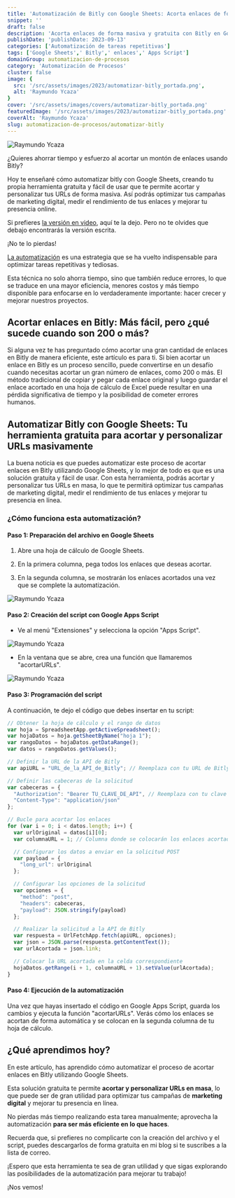 ```yaml
---
title: 'Automatización de Bitly con Google Sheets: Acorta enlaces de forma masiva y gratuita'
snippet: ''
draft: false 
description: 'Acorta enlaces de forma masiva y gratuita con Bitly en Google Sheets. Aprende cómo automatizar tus enlaces y simplificar tu trabajo.'
publishDate: 'publishDate: 2023-09-13'
categories: ['Automatización de tareas repetitivas']
tags: ['Google Sheets',' Bitly',' enlaces',' Apps Script']
domainGroup: automatizacion-de-procesos
category: 'Automatización de Procesos' 
cluster: false
image: {
  src: '/src/assets/images/2023/automatizar-bitly_portada.png',
  alt: 'Raymundo Ycaza'
}
cover: '/src/assets/images/covers/automatizar-bitly_portada.png'
featuredImage: '/src/assets/images/2023/automatizar-bitly_portada.png'
coverAlt: 'Raymundo Ycaza'
slug: automatizacion-de-procesos/automatizar-bitly
---
```



<Image src={Portada} alt="Raymundo Ycaza"/>

¿Quieres ahorrar tiempo y esfuerzo al acortar un montón de enlaces usando Bitly?

Hoy te enseñaré cómo automatizar bitly con Google Sheets, creando tu propia herramienta gratuita y fácil de usar que te permite acortar y personalizar tus URLs de forma masiva. Así podrás optimizar tus campañas de marketing digital, medir el rendimiento de tus enlaces y mejorar tu presencia online.

Si prefieres [la versión en video](https://www.youtube.com/watch?v=gmB1fDl8V6g), aquí te la dejo. Pero no te olvides que debajo encontrarás la versión escrita.

¡No te lo pierdas!

<YouTube
  class="rounded-2xl"
  id="techno"
  title="Raymundo Ycaza | Acortar enlaces Bitly masivamente"
  videoId="gmB1fDl8V6g"
/>

[La automatización](/automatizacion-de-procesos) es una estrategia que se ha vuelto indispensable para optimizar tareas repetitivas y tediosas.

Esta técnica no solo ahorra tiempo, sino que también reduce errores, lo que se traduce en una mayor eficiencia, menores costos y más tiempo disponible para enfocarse en lo verdaderamente importante: hacer crecer y mejorar nuestros proyectos.

## Acortar enlaces en Bitly: Más fácil, pero ¿qué sucede cuando son 200 o más?

Si alguna vez te has preguntado cómo acortar una gran cantidad de enlaces en Bitly de manera eficiente, este artículo es para ti. Si bien acortar un enlace en Bitly es un proceso sencillo, puede convertirse en un desafío cuando necesitas acortar un gran número de enlaces, como 200 o más. El método tradicional de copiar y pegar cada enlace original y luego guardar el enlace acortado en una hoja de cálculo de Excel puede resultar en una pérdida significativa de tiempo y la posibilidad de cometer errores humanos.

## Automatizar Bitly con Google Sheets: Tu herramienta gratuita para acortar y personalizar URLs masivamente

La buena noticia es que puedes automatizar este proceso de acortar enlaces en Bitly utilizando Google Sheets, y lo mejor de todo es que es una solución gratuita y fácil de usar. Con esta herramienta, podrás acortar y personalizar tus URLs en masa, lo que te permitirá optimizar tus campañas de marketing digital, medir el rendimiento de tus enlaces y mejorar tu presencia en línea.

### ¿Cómo funciona esta automatización?

#### Paso 1: Preparación del archivo en Google Sheets

1. Abre una hoja de cálculo de Google Sheets.

3. En la primera columna, pega todos los enlaces que deseas acortar.

5. En la segunda columna, se mostrarán los enlaces acortados una vez que se complete la automatización.

<Image src={Imagen1} alt="Raymundo Ycaza"/>

#### Paso 2: Creación del script con Google Apps Script

- Ve al menú "Extensiones" y selecciona la opción "Apps Script".

<Image src={Imagen2} alt="Raymundo Ycaza"/>

- En la ventana que se abre, crea una función que llamaremos "acortarURLs".

<Image src={Imagen3} alt="Raymundo Ycaza"/>

#### Paso 3: Programación del script

A continuación, te dejo el código que debes insertar en tu script:

```javascript
// Obtener la hoja de cálculo y el rango de datos
var hoja = SpreadsheetApp.getActiveSpreadsheet();
var hojaDatos = hoja.getSheetByName("hoja 1");
var rangoDatos = hojaDatos.getDataRange();
var datos = rangoDatos.getValues();

// Definir la URL de la API de Bitly
var apiURL = "URL_de_la_API_de_Bitly"; // Reemplaza con tu URL de Bitly

// Definir las cabeceras de la solicitud
var cabeceras = {
  "Authorization": "Bearer TU_CLAVE_DE_API", // Reemplaza con tu clave de API de Bitly
  "Content-Type": "application/json"
};

// Bucle para acortar los enlaces
for (var i = 0; i < datos.length; i++) {
  var urlOriginal = datos[i][0];
  var columnaURL = 1; // Columna donde se colocarán los enlaces acortados

  // Configurar los datos a enviar en la solicitud POST
  var payload = {
    "long_url": urlOriginal
  };

  // Configurar las opciones de la solicitud
  var opciones = {
    "method": "post",
    "headers": cabeceras,
    "payload": JSON.stringify(payload)
  };

  // Realizar la solicitud a la API de Bitly
  var respuesta = UrlFetchApp.fetch(apiURL, opciones);
  var json = JSON.parse(respuesta.getContentText());
  var urlAcortada = json.link;

  // Colocar la URL acortada en la celda correspondiente
  hojaDatos.getRange(i + 1, columnaURL + 1).setValue(urlAcortada);
}
```

#### Paso 4: Ejecución de la automatización

Una vez que hayas insertado el código en Google Apps Script, guarda los cambios y ejecuta la función "acortarURLs". Verás cómo los enlaces se acortan de forma automática y se colocan en la segunda columna de tu hoja de cálculo.

## ¿Qué aprendimos hoy?

En este artículo, has aprendido cómo automatizar el proceso de acortar enlaces en Bitly utilizando Google Sheets.

Esta solución gratuita te permite **acortar y personalizar URLs en masa**, lo que puede ser de gran utilidad para optimizar tus campañas de **marketing digital** y mejorar tu presencia en línea.

No pierdas más tiempo realizando esta tarea manualmente; aprovecha la automatización **para ser más eficiente en lo que haces**.

Recuerda que, si prefieres no complicarte con la creación del archivo y el script, puedes descargarlos de forma gratuita en mi blog si te suscribes a la lista de correo.

¡Espero que esta herramienta te sea de gran utilidad y que sigas explorando las posibilidades de la automatización para mejorar tu trabajo!

¡Nos vemos!


<PostFooter />
